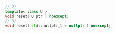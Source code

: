 ```cpp
// 2)
template< class U >
void reset( U ptr ) noexcept;
// 3)
void reset( std::nullptr_t = nullptr ) noexcept;
```